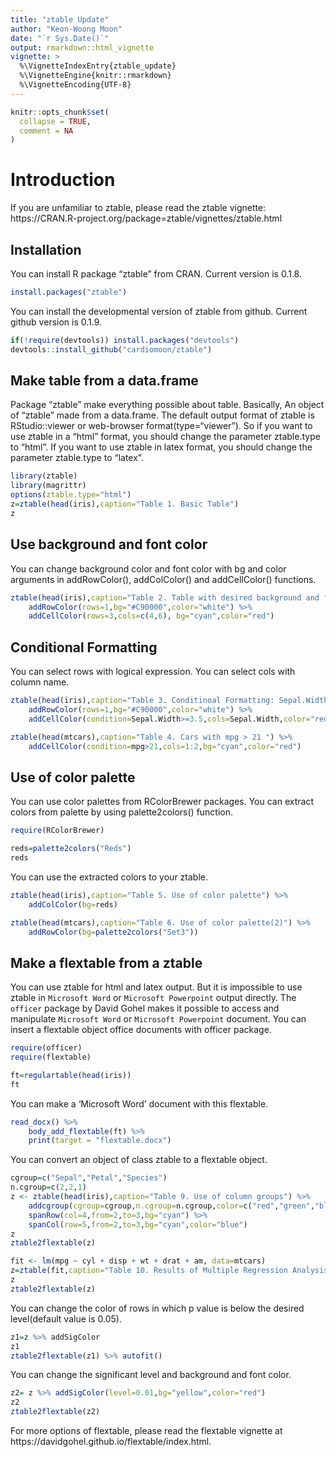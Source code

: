 ```yaml
---
title: "ztable Update"
author: "Keon-Woong Moon"
date: "`r Sys.Date()`"
output: rmarkdown::html_vignette
vignette: >
  %\VignetteIndexEntry{ztable_update}
  %\VignetteEngine{knitr::rmarkdown}
  %\VignetteEncoding{UTF-8}
---
```


```r
knitr::opts_chunk$set(
  collapse = TRUE,
  comment = NA
)
```

# Introduction

If you are unfamiliar to ztable, please read the ztable vignette: https://CRAN.R-project.org/package=ztable/vignettes/ztable.html

## Installation

You can install R package "ztable" from CRAN. Current version is 0.1.8.

```r
install.packages("ztable")
```

You can install the developmental version of ztable from github. Current github version is 0.1.9.
```r
if(!require(devtools)) install.packages("devtools")
devtools::install_github("cardiomoon/ztable")
```


## Make table from a data.frame

Package "ztable" make everything possible about table. Basically, An object of "ztable" made from a data.frame. The default output format of ztable is RStudio::viewer or web-browser format(type="viewer"). So if you want to use ztable in a "html" format, you should change the parameter ztable.type to "html". If you want to use ztable in latex format, you should change the parameter ztable.type to "latex". 

```r
library(ztable)
library(magrittr)
options(ztable.type="html")
z=ztable(head(iris),caption="Table 1. Basic Table")
z
```

## Use background and font color

You can change background color and font color with bg and color arguments in addRowColor(), addColColor() and addCellColor() functions.

```r
ztable(head(iris),caption="Table 2. Table with desired background and font colors") %>%
    addRowColor(rows=1,bg="#C90000",color="white") %>%
    addCellColor(rows=3,cols=c(4,6), bg="cyan",color="red") 
```

## Conditional Formatting

You can select rows with logical expression. You can select cols with column name.

```r
ztable(head(iris),caption="Table 3. Conditinoal Formatting: Sepal.Width >= 3.5") %>%
    addRowColor(rows=1,bg="#C90000",color="white") %>%
    addCellColor(condition=Sepal.Width>=3.5,cols=Sepal.Width,color="red") 
```


```r
ztable(head(mtcars),caption="Table 4. Cars with mpg > 21 ") %>%
    addCellColor(condition=mpg>21,cols=1:2,bg="cyan",color="red") 
```


## Use of color palette

You can use color palettes from RColorBrewer packages. You can extract colors from palette by using palette2colors() function.

```r
require(RColorBrewer)

reds=palette2colors("Reds")
reds
```

You can use the extracted colors to your ztable.

```r
ztable(head(iris),caption="Table 5. Use of color palette") %>% 
    addColColor(bg=reds)

ztable(head(mtcars),caption="Table 6. Use of color palette(2)") %>%
    addRowColor(bg=palette2colors("Set3"))
```

## Make a flextable from a ztable

You can use ztable for html and latex output. But it is impossible to use ztable in `Microsoft Word` or `Microsoft Powerpoint` output directly. The `officer` package by David Gohel makes it possible to access and manipulate `Microsoft Word` or `Microsoft Powerpoint` document. You can insert a flextable object office documents with officer package.

```r
require(officer)
require(flextable)

ft=regulartable(head(iris))
ft
```

You can make a 'Microsoft Word' document  with this flextable. 

```r
read_docx() %>%
    body_add_flextable(ft) %>%
    print(target = "flextable.docx")
```

You can convert an object of class ztable to a flextable object. 

```r
cgroup=c("Sepal","Petal","Species")
n.cgroup=c(2,2,1)
z <- ztable(head(iris),caption="Table 9. Use of column groups") %>%
    addcgroup(cgroup=cgroup,n.cgroup=n.cgroup,color=c("red","green","blue")) %>%
    spanRow(col=4,from=2,to=3,bg="cyan") %>%
    spanCol(row=5,from=2,to=3,bg="cyan",color="blue")
z
ztable2flextable(z)
```


```r
fit <- lm(mpg ~ cyl + disp + wt + drat + am, data=mtcars)
z=ztable(fit,caption="Table 10. Results of Multiple Regression Analysis ")
z
ztable2flextable(z)
```

You can change the color of rows in which p value is below the desired level(default value is 0.05).

```r
z1=z %>% addSigColor
z1
ztable2flextable(z1) %>% autofit()
```

You can change the significant level and background and font color.

```r
z2= z %>% addSigColor(level=0.01,bg="yellow",color="red")
z2
ztable2flextable(z2) 

```

For more options of flextable, please read the flextable vignette at https://davidgohel.github.io/flextable/index.html. 

